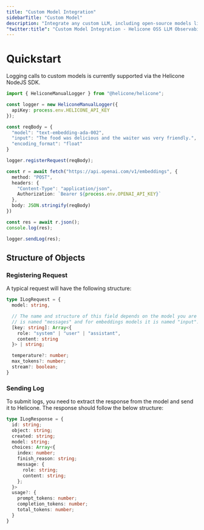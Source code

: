 ```yaml
---
title: "Custom Model Integration"
sidebarTitle: "Custom Model"
description: "Integrate any custom LLM, including open-source models like Llama and GPT-Neo, with Helicone. Step-by-step guide for both NodeJS and Curl implementations to connect your proprietary or open-source models."
"twitter:title": "Custom Model Integration - Helicone OSS LLM Observability"
---
```


# Quickstart

Logging calls to custom models is currently supported via the Helicone NodeJS SDK.
```typescript
import { HeliconeManualLogger } from "@helicone/helicone";

const logger = new HeliconeManualLogger({
  apiKey: process.env.HELICONE_API_KEY
});

const reqBody = {
  "model": "text-embedding-ada-002",
  "input": "The food was delicious and the waiter was very friendly.",
  "encoding_format": "float"
}

logger.registerRequest(reqBody);

const r = await fetch("https://api.openai.com/v1/embeddings", {
  method: "POST",
  headers: {
    "Content-Type": "application/json",
    Authorization: `Bearer ${process.env.OPENAI_API_KEY}`
  },
  body: JSON.stringify(reqBody)
})

const res = await r.json();
console.log(res);

logger.sendLog(res);
```

## Structure of Objects

### Registering Request

A typical request will have the following structure:

```typescript
type ILogRequest = {
  model: string,

  // The name and structure of this field depends on the model you are using. Eg: for chat models it
  // is named "messages" and for embeddings models it is named "input".
  [key: string]: Array<{
    role: "system" | "user" | "assistant",
    content: string
  }> | string;

  temperature?: number;
  max_tokens?: number;
  stream?: boolean;
}
```

### Sending Log
To submit logs, you need to extract the response from the model and send it to Helicone. The
response should follow the below structure:

```typescript
type ILogResponse = {
  id: string;
  object: string;
  created: string;
  model: string;
  choices: Array<{
    index: number;
    finish_reason: string;
    message: {
      role: string;
      content: string;
    };
  }>
  usage?: {
    prompt_tokens: number;
    completion_tokens: number;
    total_tokens: number;
  }
}
```
